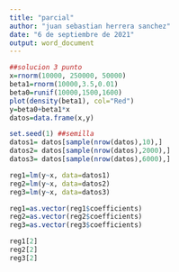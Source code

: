 ```yaml
---
title: "parcial"
author: "juan sebastian herrera sanchez"
date: "6 de septiembre de 2021"
output: word_document
---
```


```r
##solucion 3 punto
x=rnorm(10000, 250000, 50000) 
beta1=rnorm(10000,3.5,0.01)
beta0=runif(10000,1500,1600)
plot(density(beta1), col="Red")
y=beta0+beta1*x 
datos=data.frame(x,y)

set.seed(1) ##semilla
datos1= datos[sample(nrow(datos),10),]
datos2= datos[sample(nrow(datos),2000),]
datos3= datos[sample(nrow(datos),6000),]

reg1=lm(y~x, data=datos1)
reg2=lm(y~x, data=datos2)
reg3=lm(y~x, data=datos3)

reg1=as.vector(reg1$coefficients)
reg2=as.vector(reg2$coefficients)
reg3=as.vector(reg3$coefficients)

reg1[2]
reg2[2]
reg3[2]

```


